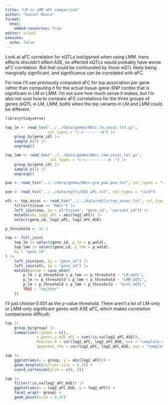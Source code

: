 ```yaml
---
title: "LM vs LMM aFC comparison"
author: "Daniel Munro"
format:
  html:
    embed-resources: true
editor: visual
execute:
  echo: false
---
```


Look at aFC correlation for eQTLs lost/gained when using LMM. trans effects shouldn't affect ASE, so affected eQTLs would probably have worse aFC correlation. But that could be confounded by those eQTL likely being marginally significant, and significance can be correlated with aFC.

For now I'll use previously computed aFC for top association per gene rather than computing it for the actual tissue-gene-SNP combo that is significant in LM or LMM. I'm not sure how much sense it makes, but I'm also not sure how to compare aFC correlations for the three groups of genes (eQTL in LM, LMM, both) when the top variants in LM and LMM could be different.

```r
library(tidyverse)

top_lm <- read_tsv("../../data/gemma/NAcc.lm.assoc.txt.gz",
                   col_types = "c-c--------d") |>
    group_by(gene_id) |>
    sample_n(1) |>
    ungroup()

top_lmm <- read_tsv("../../data/gemma/NAcc.lmm.assoc.txt.gz",
                    col_types = "c-c----------d--") |>
    group_by(gene_id) |>
    sample_n(1) |>
    ungroup()

pve <- read_tsv("../../data/gemma/NAcc.grm_pve.pve.txt", col_types = "cdd")

ase <- read_tsv("../../data/eqtls/ASE_aFC.txt", col_types = "cccd")

afc <- top_assoc <- read_tsv("../../data/eqtls/top_assoc.txt", col_types = "cc---c-----------d") |>
    filter(tissue == "NAcc") |>
    left_join(ase, by = c("tissue", "gene_id", "variant_id")) |>
    mutate(abs_log2_aFC = abs(log2_aFC)) |>
    select(gene_id, log2_aFC, log2_aFC_ASE)

p_threshold <- 1e-3

top <- full_join(
    top_lm |> select(gene_id, p_lm = p_wald),
    top_lmm |> select(gene_id, p_lmm = p_wald),
    by = "gene_id"
) |>
    left_join(pve, by = "gene_id") |>
    left_join(afc, by = "gene_id") |>
    mutate(group = case_when(
        p_lm < p_threshold & p_lmm >= p_threshold ~ "LM_eQTL",
        p_lm >= p_threshold & p_lmm < p_threshold ~ "LMM_eQTL",
        p_lm < p_threshold & p_lmm < p_threshold ~ "both_eQTL",
        TRUE ~ "neither"
    ))
```

I'll just choose 0.001 as the p-value threshold. There aren't a lot of LM-only or LMM-only significant genes with ASE aFC, which makes correlation comparisons difficult:

```r
top |>
    group_by(group) |>
    summarise(n_genes = n(),
              n_genes_w_ASE_aFC = sum(!is.na(log2_aFC_ASE)),
              Pearson_R = cor(log2_aFC, log2_aFC_ASE, use = "complete.obs"),
              Spearman_rho = cor(log2_aFC, log2_aFC_ASE, use = "complete.obs", method = "spearman"))
```

```r
top |>
    ggplot(aes(x = group, y = abs(log2_aFC))) +
    geom_boxplot(outlier.size = 0.25) +
    coord_cartesian(ylim = c(0, 2))
```

```r
top |>
    filter(!is.na(log2_aFC_ASE)) |>
    ggplot(aes(x = log2_aFC_ASE, y = log2_aFC)) +
    facet_wrap(~ group) +
    geom_point(size = 0.25)
```

